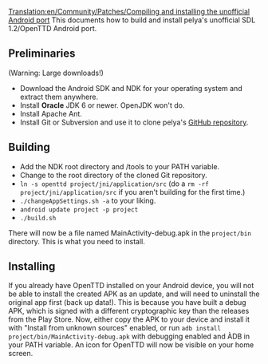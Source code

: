 [[Translation:en/Community/Patches/Compiling and installing the unofficial Android port]]
{{en/To do|Very sparse}}
This documents how to build and install pelya's unofficial SDL 1.2/OpenTTD Android port.

== Preliminaries ==
(Warning: Large downloads!)

* Download the Android SDK and NDK for your operating system and extract them anywhere.
* Install '''Oracle''' JDK 6 or newer. OpenJDK won't do.
* Install Apache Ant.
* Install Git or Subversion and use it to clone pelya's [https://github.com/pelya/commandergenius GitHub repository].

== Building ==
* Add the NDK root directory and <SDK root directory>/tools to your PATH variable. 
* Change to the root directory of the cloned Git repository. 
* <code>ln -s openttd project/jni/application/src</code> (do a <code>rm -rf project/jni/application/src</code> if you aren't building for the first time.)
* <code>./changeAppSettings.sh -a</code> to your liking.
* <code>android update project -p project</code>
* <code>./build.sh</code>

There will now be a file named MainActivity-debug.apk in the <code>project/bin</code> directory. This is what you need to install.

== Installing ==
If you already have OpenTTD installed on your Android device, you will not be able to install the created APK as an update, and will need to uninstall the original app first (back up data!). This is because you have built a debug APK, which is signed with a different cryptographic key than the releases from the Play Store.
Now, either copy the APK to your device and install it with "Install from unknown sources" enabled, or run <code>adb install project/bin/MainActivity-debug.apk</code> with debugging enabled and ÀDB in your PATH variable.
An icon for OpenTTD will now be visible on your home screen.